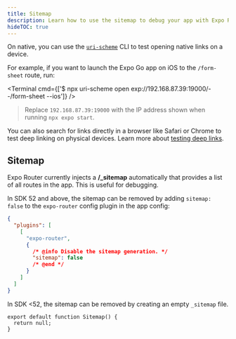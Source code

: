 ```yaml
---
title: Sitemap
description: Learn how to use the sitemap to debug your app with Expo Router.
hideTOC: true
---
```



On native, you can use the [`uri-scheme`](https://www.npmjs.com/package/uri-scheme) CLI to test opening native links on a device.

For example, if you want to launch the Expo Go app on iOS to the `/form-sheet` route, run:

<Terminal cmd={['$ npx uri-scheme open exp://192.168.87.39:19000/--/form-sheet --ios']} />

> Replace `192.168.87.39:19000` with the IP address shown when running `npx expo start`.

You can also search for links directly in a browser like Safari or Chrome to test deep linking on physical devices. Learn more about [testing deep links](https://reactnavigation.org/docs/deep-linking).

## Sitemap

<ContentSpotlight
  alt="Directory structure"
  src="/static/images/expo-router/directory.png"
  className="max-w-[720px]"
/>

Expo Router currently injects a **/\_sitemap** automatically that provides a list of all routes in the app. This is useful for debugging.

In SDK 52 and above, the sitemap can be removed by adding `sitemap: false` to the `expo-router` config plugin in the app config:

```json app.json
{
  "plugins": [
    [
      "expo-router",
      {
        /* @info Disable the sitemap generation. */
        "sitemap": false
        /* @end */
      }
    ]
  ]
}
```

In SDK <52, the sitemap can be removed by creating an empty `_sitemap` file.

```tsx app/_sitemap.tsx
export default function Sitemap() {
  return null;
}
```
